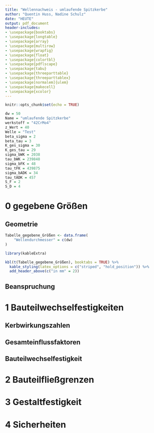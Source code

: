 ```yaml
---
title: "Wellennachweis - umlaufende Spitzkerbe"
author: "Quentin Huss, Nadine Schulz"
date: "HEUTE"
output: pdf_document
header-includes:
- \usepackage{booktabs}
- \usepackage{longtable}
- \usepackage{array}
- \usepackage{multirow}
- \usepackage{wrapfig}
- \usepackage{float}
- \usepackage{colortbl}
- \usepackage{pdflscape}
- \usepackage{tabu}
- \usepackage{threeparttable}
- \usepackage{threeparttablex}
- \usepackage[normalem]{ulem}
- \usepackage{makecell}
- \usepackage{xcolor}
---
```


```r
knitr::opts_chunk$set(echo = TRUE)
```

```r
dw = 50
Name = "umlaufende Spitzkerbe"
werkstoff = "42CrMo4"
z_Wert = 40
Welle = "Test"
beta_sigma = 2
beta_tau = 3
K_ges_sigma = 30
K_ges_tau = 29
sigma_bWK = 2038
tau_bWK = 239848
sigma_bFK = 48
tau_tFK = 439875
sigma_bADK = 34
tau_tADK = 457
S_F = 2
S_D = 4
```




# 0 gegebene Größen  
## Geometrie  
```r
Tabelle_gegebene_Größen <- data.frame(
    "Wellendurchmesser" = c(dw)
)

library(kableExtra)

kbl(t(Tabelle_gegebene_Größen), booktabs = TRUE) %>%
  kable_styling(latex_options = c("striped", "hold_position")) %>%
  add_header_above(c("in mm" = 2))

```
 
## Beanspruchung  

# 1 Bauteilwechselfestigkeiten  
## Kerbwirkungszahlen  
\begin{center}
$\beta_{\sigma_b} = `r beta_sigma`$ 
  
$\beta_{\tau} = `r beta_tau`$  
\end{center}  

## Gesamteinflussfaktoren  
\begin{center}

$K_{\sigma ,b} = `r K_ges_sigma`$  

$K_{\tau} = `r K_ges_tau`$

\end{center}

## Bauteilwechselfestigkeit  
\begin{center}

$\sigma_{bWK} = `r sigma_bWK`\ \dfrac{N}{mm^{2}}$

$\tau_{tWK} = `r tau_bWK`\ \dfrac{N}{mm^{2}}$

\end{center}

\pagebreak

# 2 Bauteilfließgrenzen  
\begin{center}  
$\sigma_{bFK} = `r sigma_bFK`\ \dfrac{N}{mm^{2}}$  

$\tau_{tFK} = `r tau_tFK`\ \dfrac{N}{mm^{2}}$  
\end{center}  

# 3 Gestaltfestigkeit  
\begin{center}
$\sigma_{bADK} = `r sigma_bADK`\ \dfrac{N}{mm^{2}}$  

$\tau_{tADK} = `r tau_tADK`\ \dfrac{N}{mm^{2}}$  
\end{center}  

# 4 Sicherheiten  
\begin{center}
$S_F = `r S_F`$  

$S_D = `r S_D`$
\end{center}